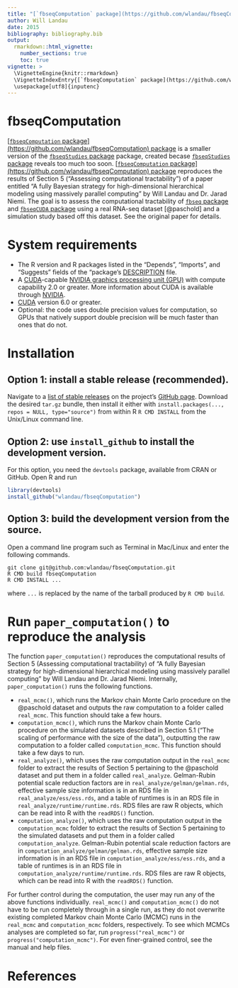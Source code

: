 ```yaml
---
title: "[`fbseqComputation` package](https://github.com/wlandau/fbseqComputation) package installation and usage guide"
author: Will Landau
date: 2015
bibliography: bibliography.bib
output: 
  rmarkdown::html_vignette:
    number_sections: true
    toc: true
vignette: >
  \VignetteEngine{knitr::rmarkdown}
  \VignetteIndexEntry{[`fbseqComputation` package](https://github.com/wlandau/fbseqComputation) package installation and usage guide}
  \usepackage[utf8]{inputenc}
---
```


# fbseqComputation

[[`fbseqComputation` package](https://github.com/wlandau/fbseqComputation) package](https://github.com/wlandau/fbseqComputation) is a smaller version of the [`fbseqStudies` package](https://github.com/wlandau/fbseqStudies) package, created becase [`fbseqStudies` package](https://github.com/wlandau/fbseqStudies) reveals too much too soon. [[`fbseqComputation` package](https://github.com/wlandau/fbseqComputation) package](https://github.com/wlandau/fbseqComputation) reproduces the results of Section 5 ("Assessing computational tractability") of a paper entitled "A fully Bayesian strategy for high-dimensional hierarchical modeling using massively parallel computing" by Will Landau and Dr. Jarad Niemi. The goal is to assess the computational tractability of [`fbseq` package](https://github.com/wlandau/fbseq) and [`fbseqCUDA` package](https://github.com/wlandau/fbseqCUDA) using a real RNA-seq dataset [@paschold] and a simulation study based off this dataset. See the original paper for details.

# System requirements

- The R version and R packages listed in the  "Depends", "Imports", and "Suggests" fields of the "package's [DESCRIPTION](https://github.com/wlandau/fbseqComputation/blob/master/DESCRIPTION) file.
- A [CUDA](http://www.nvidia.com/object/cuda_home_new.html)-capable [NVIDIA graphics processing unit (GPU)](https://developer.nvidia.com/cuda-gpus) with compute capability 2.0 or greater. More information about CUDA is available through [NVIDIA](http://www.nvidia.com/).
- [CUDA](http://www.nvidia.com/object/cuda_home_new.html) version 6.0 or greater.
- Optional: the code uses double precision values for computation, so GPUs that natively support double precision will be much faster than ones that do not.

# Installation

## Option 1: install a stable release (recommended).

Navigate to a [list of stable releases](https://github.com/wlandau/fbseqComputation/releases) on the project's [GitHub page](https://github.com/wlandau/fbseqComputation). Download the desired `tar.gz` bundle, then install it either with `install.packages(..., repos = NULL, type="source")` from within R  `R CMD INSTALL` from the Unix/Linux command line.

## Option 2: use `install_github` to install the development version.

For this option, you need the `devtools` package, available from CRAN or GitHub. Open R and run 

```r
library(devtools)
install_github("wlandau/fbseqComputation")
```

## Option 3: build the development version from the source.

Open a command line program such as Terminal in Mac/Linux and enter the following commands.

```
git clone git@github.com:wlandau/fbseqComputation.git
R CMD build fbseqComputation
R CMD INSTALL ...
```

where `...` is replaced by the name of the tarball produced by `R CMD build`. 

# Run `paper_computation()` to reproduce the analysis

The function `paper_computation()` reproduces the computational results of Section 5 (Assessing computational tractability) of "A fully Bayesian strategy for high-dimensional hierarchical modeling using massively parallel computing" by Will Landau and Dr. Jarad Niemi. Internally, `paper_computation()` runs the following functions.

- `real_mcmc()`, which runs the Markov chain Monte Carlo procedure on the @paschold dataset and outputs the raw computation to a folder called `real_mcmc`. This function should take a few hours.
- `computation_mcmc()`, which runs the Markov chain Monte Carlo procedure on the simulated datasets described in Section 5.1 ("The scaling of performance with the size of the data"), outputting the raw computation to a folder called `computation_mcmc`. This function should take a few days to run.
- `real_analyze()`, which uses the raw computation output in the `real_mcmc` folder to extract the results of Section 5 pertaining to the @paschold dataset and put them in a folder called `real_analyze`. Gelman-Rubin potential scale reduction factors are in `real_analyze/gelman/gelman.rds`, effective sample size information is in an RDS file in  `real_analyze/ess/ess.rds`, and a table of runtimes is in an RDS file in  `real_analyze/runtime/runtime.rds`. RDS files are raw R objects, which can be read into R with the `readRDS()` function.
- `computation_analyze()`, which uses the raw computation output in the `computation_mcmc` folder to extract the results of Section 5 pertaining to the simulated datasets and put them in a folder called `computation_analyze`. Gelman-Rubin potential scale reduction factors are in `computation_analyze/gelman/gelman.rds`, effective sample size information is in an RDS file in  `computation_analyze/ess/ess.rds`, and a table of runtimes is in an RDS file in  `computation_analyze/runtime/runtime.rds`. RDS files are raw R objects, which can be read into R with the `readRDS()` function.

For further control during the computation, the user may run any of the above functions individually. `real_mcmc()` and `computation_mcmc()` do not have to be run completely through in a single run, as they do not overwrite existing completed Markov chain Monte Carlo (MCMC) runs in the `real_mcmc` and `computation_mcmc` folders, respectively. To see which MCMCs analyses are completed so far, run `progress("real_mcmc")` or `progress("computation_mcmc")`. For even finer-grained control, see the manual and help files.

# References


